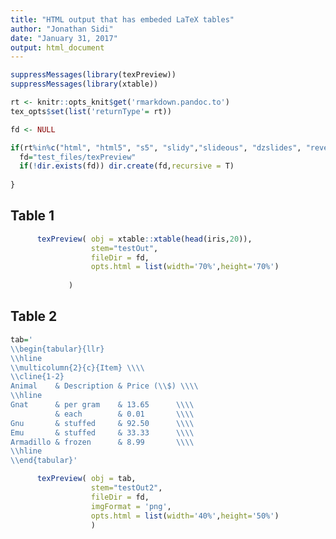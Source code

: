 ```yaml
---
title: "HTML output that has embeded LaTeX tables"
author: "Jonathan Sidi"
date: "January 31, 2017"
output: html_document
---
```


```r
suppressMessages(library(texPreview))
suppressMessages(library(xtable))

rt <- knitr::opts_knit$get('rmarkdown.pandoc.to')
tex_opts$set(list('returnType'= rt))

fd <- NULL 

if(rt%in%c("html", "html5", "s5", "slidy","slideous", "dzslides", "revealjs","md")){
  fd="test_files/texPreview"
  if(!dir.exists(fd)) dir.create(fd,recursive = T)
  
}


```

## Table 1

```r

      texPreview( obj = xtable::xtable(head(iris,20)),
                  stem="testOut",
                  fileDir = fd,
                  opts.html = list(width='70%',height='70%')
                  
             )

```

## Table 2

```r

tab='
\\begin{tabular}{llr}
\\hline
\\multicolumn{2}{c}{Item} \\\\
\\cline{1-2}
Animal    & Description & Price (\\$) \\\\
\\hline
Gnat      & per gram    & 13.65      \\\\
          & each        & 0.01       \\\\
Gnu       & stuffed     & 92.50      \\\\
Emu       & stuffed     & 33.33      \\\\
Armadillo & frozen      & 8.99       \\\\
\\hline
\\end{tabular}'

      texPreview( obj = tab,
                  stem="testOut2",
                  fileDir = fd,
                  imgFormat = 'png',
                  opts.html = list(width='40%',height='50%')
                  )
```